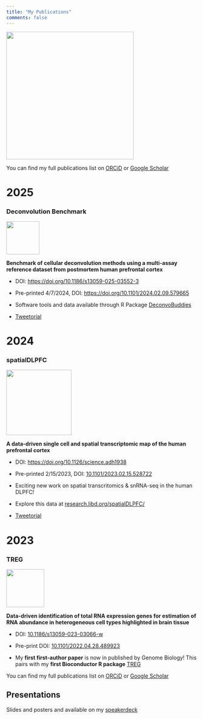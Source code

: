 ```yaml
---
title: "My Publications"
comments: false
---
```


![](images/my_hexs.png){width="336"}

You can find my full publications list on [ORCiD](https://orcid.org/0000-0001-5148-3602) or [Google Scholar](https://scholar.google.com/citations?user=GGJIfVYAAAAJ&hl=en)

# 2025

### Deconvolution Benchmark

![](images/DeconvoBuddies.png){width="87"}

**Benchmark of cellular deconvolution methods using a multi-assay reference dataset from postmortem human prefrontal cortex**

-   DOI: <https://doi.org/10.1186/s13059-025-03552-3>

-   Pre-printed 4/7/2024, DOI: <https://doi.org/10.1101/2024.02.09.579665>

-   Software tools and data available through R Package [DeconvoBuddies](https://research.libd.org/DeconvoBuddies/)

-   [Tweetorial](https://x.com/lahuuki/status/1779902215328608480)

# 2024

### spatialDLPFC

![](posts/2024-05-23-spatialDLPFC/images/SpatialDLPFC_logo.png){width="172"}

**A data-driven single cell and spatial transcriptomic map of the human prefrontal cortex**

-   DOI: <https://doi.org/10.1126/science.adh1938>

-   Pre-printed 2/15/2023, DOI: [10.1101/2023.02.15.528722](https://www.biorxiv.org/content/10.1101/2023.02.15.528722v1)

-   Exciting new work on spatial transcritomics & snRNA-seq in the human DLPFC!

-   Explore this data at [research.libd.org/spatialDLPFC/](https://research.libd.org/spatialDLPFC/)

-   [Tweetorial](https://twitter.com/lahuuki/status/1626686409313763328?s=20)

# 2023

### TREG

![](images/TREG_hex.png){width="100"}

**Data-driven identification of total RNA expression genes for estimation of RNA abundance in heterogeneous cell types highlighted in brain tissue**

-   DOI: [10.1186/s13059-023-03066-w](https://genomebiology.biomedcentral.com/articles/10.1186/s13059-023-03066-w#article-info)

-   Pre-print DOI: [10.1101/2022.04.28.489923](https://www.biorxiv.org/content/10.1101/2022.04.28.489923v1)

-   My **first first-author paper** is now in published by Genome Biology! This pairs with my **first Bioconductor R package** [TREG](https://bioconductor.org/packages/TREG)

You can find my full publications list on [ORCiD](https://orcid.org/0000-0001-5148-3602) or [Google Scholar](https://scholar.google.com/citations?user=GGJIfVYAAAAJ&hl=en)

## Presentations

Slides and posters and available on my [speakerdeck](https://speakerdeck.com/lahuuki)

